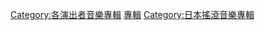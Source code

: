 {{DEFAULTSORT:X Japan}}
[[Category:各演出者音樂專輯|Category:各演出者音樂專輯]]
[[Category:X_JAPAN|專輯]]
[[Category:日本搖滾音樂專輯|Category:日本搖滾音樂專輯]]
